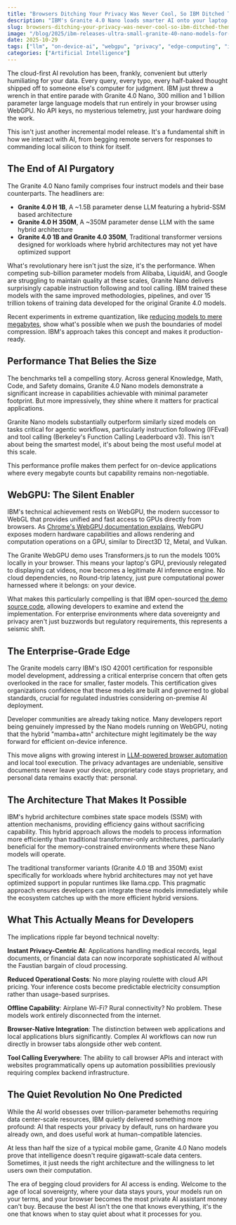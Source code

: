 ```yaml
---
title: "Browsers Ditching Your Privacy Was Never Cool, So IBM Ditched Them Instead"
description: "IBM's Granite 4.0 Nano loads smarter AI onto your laptop, phone, or potato PC, banishing the cloud to the bargain bin of bad ideas."
slug: browsers-ditching-your-privacy-was-never-cool-so-ibm-ditched-them-instead
image: "/blog/2025/ibm-releases-ultra-small-granite-40-nano-models-for-on-device-ai_media-poster.jpg"
date: 2025-10-29
tags: ["llm", "on-device-ai", "webgpu", "privacy", "edge-computing", "ibm", "onnx"]
categories: ["Artificial Intelligence"]
---
```


The cloud-first AI revolution has been, frankly, convenient but utterly humiliating for your data. Every query, every typo, every half-baked thought shipped off to someone else's computer for judgment. IBM just threw a wrench in that entire parade with Granite 4.0 Nano, 300 million and 1 billion parameter large language models that run entirely in your browser using WebGPU. No API keys, no mysterious telemetry, just your hardware doing the work.

This isn't just another incremental model release. It's a fundamental shift in how we interact with AI, from begging remote servers for responses to commanding local silicon to think for itself.

## The End of AI Purgatory

The Granite 4.0 Nano family comprises four instruct models and their base counterparts. The headliners are:

- **Granite 4.0 H 1B**,  A ~1.5B parameter dense LLM featuring a hybrid-SSM based architecture
- **Granite 4.0 H 350M**,  A ~350M parameter dense LLM with the same hybrid architecture
- **Granite 4.0 1B and Granite 4.0 350M**,  Traditional transformer versions designed for workloads where hybrid architectures may not yet have optimized support

What's revolutionary here isn't just the size, it's the performance. When competing sub-billion parameter models from Alibaba, LiquidAI, and Google are struggling to maintain quality at these scales, Granite Nano delivers surprisingly capable instruction following and tool calling. IBM trained these models with the same improved methodologies, pipelines, and over 15 trillion tokens of training data developed for the original Granite 4.0 models.

Recent experiments in extreme quantization, like [reducing models to mere megabytes](https://hackaday.com/2025/10/23/making-the-smallest-and-dumbest-llm-with-extreme-quantization/), show what's possible when we push the boundaries of model compression. IBM's approach takes this concept and makes it production-ready.

## Performance That Belies the Size

The benchmarks tell a compelling story. Across general Knowledge, Math, Code, and Safety domains, Granite 4.0 Nano models demonstrate a significant increase in capabilities achievable with minimal parameter footprint. But more impressively, they shine where it matters for practical applications.


Granite Nano models substantially outperform similarly sized models on tasks critical for agentic workflows, particularly instruction following (IFEval) and tool calling (Berkeley's Function Calling Leaderboard v3). This isn't about being the smartest model, it's about being the most useful model at this scale.


This performance profile makes them perfect for on-device applications where every megabyte counts but capability remains non-negotiable.

## WebGPU: The Silent Enabler

IBM's technical achievement rests on WebGPU, the modern successor to WebGL that provides unified and fast access to GPUs directly from browsers. As [Chrome's WebGPU documentation explains](https://developer.chrome.com/docs/web-platform/webgpu/build-app), WebGPU exposes modern hardware capabilities and allows rendering and computation operations on a GPU, similar to Direct3D 12, Metal, and Vulkan.

The Granite WebGPU demo uses Transformers.js to run the models 100% locally in your browser. This means your laptop's GPU, previously relegated to displaying cat videos, now becomes a legitimate AI inference engine. No cloud dependencies, no Round-trip latency, just pure computational power harnessed where it belongs: on your device.

What makes this particularly compelling is that IBM open-sourced [the demo source code](https://huggingface.co/spaces/ibm-granite/Granite-4.0-Nano-WebGPU), allowing developers to examine and extend the implementation. For enterprise environments where data sovereignty and privacy aren't just buzzwords but regulatory requirements, this represents a seismic shift.

## The Enterprise-Grade Edge

The Granite models carry IBM's ISO 42001 certification for responsible model development, addressing a critical enterprise concern that often gets overlooked in the race for smaller, faster models. This certification gives organizations confidence that these models are built and governed to global standards, crucial for regulated industries considering on-premise AI deployment.

Developer communities are already taking notice. Many developers report being genuinely impressed by the Nano models running on WebGPU, noting that the hybrid "mamba+attn" architecture might legitimately be the way forward for efficient on-device inference.

This move aligns with growing interest in [LLM-powered browser automation](https://www.reddit.com/r/LocalLLaMA/comments/1oclug7/getting_most_out_of_your_local_llm_setup/) and local tool execution. The privacy advantages are undeniable, sensitive documents never leave your device, proprietary code stays proprietary, and personal data remains exactly that: personal.

## The Architecture That Makes It Possible

IBM's hybrid architecture combines state space models (SSM) with attention mechanisms, providing efficiency gains without sacrificing capability. This hybrid approach allows the models to process information more efficiently than traditional transformer-only architectures, particularly beneficial for the memory-constrained environments where these Nano models will operate.

The traditional transformer variants (Granite 4.0 1B and 350M) exist specifically for workloads where hybrid architectures may not yet have optimized support in popular runtimes like llama.cpp. This pragmatic approach ensures developers can integrate these models immediately while the ecosystem catches up with the more efficient hybrid versions.


## What This Actually Means for Developers

The implications ripple far beyond technical novelty:

**Instant Privacy-Centric AI**: Applications handling medical records, legal documents, or financial data can now incorporate sophisticated AI without the Faustian bargain of cloud processing.

**Reduced Operational Costs**: No more playing roulette with cloud API pricing. Your inference costs become predictable electricity consumption rather than usage-based surprises.

**Offline Capability**: Airplane Wi-Fi? Rural connectivity? No problem. These models work entirely disconnected from the internet.

**Browser-Native Integration**: The distinction between web applications and local applications blurs significantly. Complex AI workflows can now run directly in browser tabs alongside other web content.

**Tool Calling Everywhere**: The ability to call browser APIs and interact with websites programmatically opens up automation possibilities previously requiring complex backend infrastructure.

## The Quiet Revolution No One Predicted

While the AI world obsesses over trillion-parameter behemoths requiring data center-scale resources, IBM quietly delivered something more profound: AI that respects your privacy by default, runs on hardware you already own, and does useful work at human-compatible latencies.

At less than half the size of a typical mobile game, Granite 4.0 Nano models prove that intelligence doesn't require gigawatt-scale data centers. Sometimes, it just needs the right architecture and the willingness to let users own their computation.

The era of begging cloud providers for AI access is ending. Welcome to the age of local sovereignty, where your data stays yours, your models run on your terms, and your browser becomes the most private AI assistant money can't buy. Because the best AI isn't the one that knows everything, it's the one that knows when to stay quiet about what it processes for you.